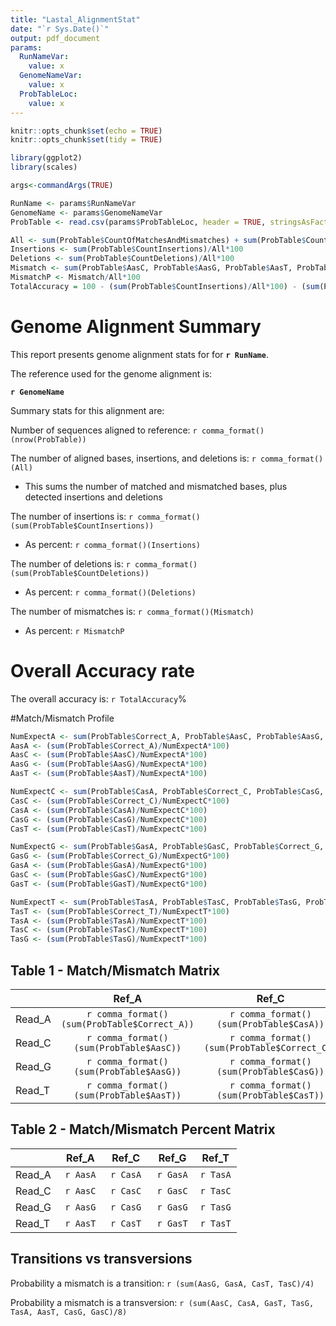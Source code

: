 ```yaml
---
title: "Lastal_AlignmentStat"
date: "`r Sys.Date()`"
output: pdf_document
params:
  RunNameVar:
    value: x
  GenomeNameVar:
    value: x
  ProbTableLoc:
    value: x
---
```


```r
knitr::opts_chunk$set(echo = TRUE)
knitr::opts_chunk$set(tidy = TRUE)
```

```r
library(ggplot2)
library(scales)
```

```r
args<-commandArgs(TRUE)
```


```r
RunName <- params$RunNameVar
GenomeName <- params$GenomeNameVar
ProbTable <- read.csv(params$ProbTableLoc, header = TRUE, stringsAsFactors = FALSE)
```

```r
All <- sum(ProbTable$CountOfMatchesAndMismatches) + sum(ProbTable$CountInsertions) + sum(ProbTable$CountDeletions)
Insertions <- sum(ProbTable$CountInsertions)/All*100
Deletions <- sum(ProbTable$CountDeletions)/All*100
Mismatch <- sum(ProbTable$AasC, ProbTable$AasG, ProbTable$AasT, ProbTable$CasA, ProbTable$CasG, ProbTable$CasT, ProbTable$GasA, ProbTable$GasC, ProbTable$GasT, ProbTable$TasA, ProbTable$TasC, ProbTable$TasG)
MismatchP <- Mismatch/All*100
TotalAccuracy = 100 - (sum(ProbTable$CountInsertions)/All*100) - (sum(ProbTable$CountDeletions)/All*100) -  (Mismatch/All*100)
```

# Genome Alignment Summary

This report presents genome alignment stats for for **`r RunName`**. 

The reference used for the genome alignment is:

**`r GenomeName`**

Summary stats for this alignment are:

Number of sequences aligned to reference: `r comma_format()(nrow(ProbTable))`

The number of aligned bases, insertions, and deletions is: `r comma_format()(All)`

  * This sums the number of matched and mismatched bases, plus detected insertions and deletions


The number of insertions is: `r comma_format()(sum(ProbTable$CountInsertions))`

  * As percent: `r comma_format()(Insertions)`

The number of deletions is: `r comma_format()(sum(ProbTable$CountDeletions))`

  * As percent: `r comma_format()(Deletions)`

The number of mismatches is: `r comma_format()(Mismatch)`

  * As percent: `r MismatchP`


# Overall Accuracy rate

The overall accuracy is: `r TotalAccuracy`%

\newpage

#Match/Mismatch Profile
```r
NumExpectA <- sum(ProbTable$Correct_A, ProbTable$AasC, ProbTable$AasG, ProbTable$AasT)
AasA <- (sum(ProbTable$Correct_A)/NumExpectA*100)
AasC <- (sum(ProbTable$AasC)/NumExpectA*100)
AasG <- (sum(ProbTable$AasG)/NumExpectA*100)
AasT <- (sum(ProbTable$AasT)/NumExpectA*100)

NumExpectC <- sum(ProbTable$CasA, ProbTable$Correct_C, ProbTable$CasG, ProbTable$CasT)
CasC <- (sum(ProbTable$Correct_C)/NumExpectC*100)
CasA <- (sum(ProbTable$CasA)/NumExpectC*100)
CasG <- (sum(ProbTable$CasG)/NumExpectC*100)
CasT <- (sum(ProbTable$CasT)/NumExpectC*100)

NumExpectG <- sum(ProbTable$GasA, ProbTable$GasC, ProbTable$Correct_G, ProbTable$GasT)
GasG <- (sum(ProbTable$Correct_G)/NumExpectG*100)
GasA <- (sum(ProbTable$GasA)/NumExpectG*100)
GasC <- (sum(ProbTable$GasC)/NumExpectG*100)
GasT <- (sum(ProbTable$GasT)/NumExpectG*100)

NumExpectT <- sum(ProbTable$TasA, ProbTable$TasC, ProbTable$TasG, ProbTable$Correct_T)
TasT <- (sum(ProbTable$Correct_T)/NumExpectT*100)
TasA <- (sum(ProbTable$TasA)/NumExpectT*100)
TasC <- (sum(ProbTable$TasC)/NumExpectT*100)
TasG <- (sum(ProbTable$TasG)/NumExpectT*100)
```

## **Table 1** - Match/Mismatch Matrix

| | Ref_A | Ref_C | Ref_G | Ref_T |
:---------------|:------------:|:--------------:|:-------------:|:------------:|
Read_A | `r comma_format()(sum(ProbTable$Correct_A))` | `r comma_format()(sum(ProbTable$CasA))` | `r comma_format()(sum(ProbTable$GasA))` | `r comma_format()(sum(ProbTable$TasA))` |
Read_C | `r comma_format()(sum(ProbTable$AasC))` | `r comma_format()(sum(ProbTable$Correct_C))` | `r comma_format()(sum(ProbTable$GasC))` | `r comma_format()(sum(ProbTable$TasC))` |
Read_G | `r comma_format()(sum(ProbTable$AasG))` | `r comma_format()(sum(ProbTable$CasG))` | `r comma_format()(sum(ProbTable$Correct_G))` | `r comma_format()(sum(ProbTable$TasG))` |
Read_T | `r comma_format()(sum(ProbTable$AasT))` | `r comma_format()(sum(ProbTable$CasT))` | `r comma_format()(sum(ProbTable$GasT))` | `r comma_format()(sum(ProbTable$Correct_T))` |


## **Table 2** - Match/Mismatch Percent Matrix

| | Ref_A | Ref_C | Ref_G | Ref_T |
:---------------|:------------:|:--------------:|:-------------:|:------------:|
Read_A | `r AasA` | `r CasA` | `r GasA` | `r TasA`
Read_C | `r AasC` | `r CasC` | `r GasC` | `r TasC`
Read_G | `r AasG` | `r CasG` | `r GasG` | `r TasG`
Read_T | `r AasT` | `r CasT` | `r GasT` | `r TasT`


## Transitions vs transversions

Probability a mismatch is a transition: `r (sum(AasG, GasA, CasT, TasC)/4)`

Probability a mismatch is a transversion: `r (sum(AasC, CasA, GasT, TasG, TasA, AasT, CasG, GasC)/8)`